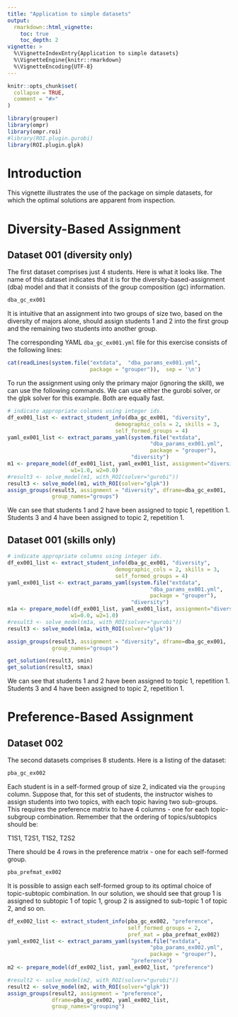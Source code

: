 ```yaml
---
title: "Application to simple datasets"
output: 
  rmarkdown::html_vignette:
    toc: true
    toc_depth: 2
vignette: >
  %\VignetteIndexEntry{Application to simple datasets}
  %\VignetteEngine{knitr::rmarkdown}
  %\VignetteEncoding{UTF-8}
---
```


```r
knitr::opts_chunk$set(
  collapse = TRUE,
  comment = "#>"
)
```

```r
library(grouper)
library(ompr)
library(ompr.roi)
#library(ROI.plugin.gurobi)
library(ROI.plugin.glpk)
```

# Introduction 

This vignette illustrates the use of the package on simple datasets, for which
the optimal solutions are apparent from inspection.

# Diversity-Based Assignment

## Dataset 001 (diversity only)

The first dataset comprises just 4 students. Here is what it looks like. The
name of this dataset indicates that it is for the diversity-based-assignment
(dba) model and that it consists of the group composition (gc) information.

```r
dba_gc_ex001
```

It is intuitive that an assignment into two groups of size two, based on the
diversity of majors alone, should assign students 1 and 2 into the first 
group and the remaining two students into another group.

The corresponding YAML `dba_gc_ex001.yml` file for this exercise consists of the
following lines:

```r
cat(readLines(system.file("extdata",  "dba_params_ex001.yml",   
                          package = "grouper")),  sep = '\n')
```

To run the assignment using only the primary major (ignoring the skill), we 
can use the following commands. We can use either the gurobi solver, or the 
glpk solver for this example. Both are equally fast.

```r
# indicate appropriate columns using integer ids.
df_ex001_list <- extract_student_info(dba_gc_ex001, "diversity",
                                  demographic_cols = 2, skills = 3, 
                                  self_formed_groups = 4)
yaml_ex001_list <- extract_params_yaml(system.file("extdata", 
                                             "dba_params_ex001.yml",  
                                             package = "grouper"),
                                       "diversity")
m1 <- prepare_model(df_ex001_list, yaml_ex001_list, assignment="diversity",
                    w1=1.0, w2=0.0)
#result3 <- solve_model(m1, with_ROI(solver="gurobi"))
result3 <- solve_model(m1, with_ROI(solver="glpk"))
assign_groups(result3, assignment = "diversity", dframe=dba_gc_ex001, 
              group_names="groups")
```

We can see that students 1 and 2 have been assigned to topic 1, repetition 1. Students 
3 and 4 have been assigned to topic 2, repetition 1.

## Dataset 001 (skills only)

```r
# indicate appropriate columns using integer ids.
df_ex001_list <- extract_student_info(dba_gc_ex001, "diversity",
                                  demographic_cols = 2, skills = 3, 
                                  self_formed_groups = 4)
yaml_ex001_list <- extract_params_yaml(system.file("extdata", 
                                             "dba_params_ex001.yml",  
                                             package = "grouper"),
                                       "diversity")
m1a <- prepare_model(df_ex001_list, yaml_ex001_list, assignment="diversity",
                    w1=0.0, w2=1.0)
#result3 <- solve_model(m1a, with_ROI(solver="gurobi"))
result3 <- solve_model(m1a, with_ROI(solver="glpk"))

assign_groups(result3, assignment = "diversity", dframe=dba_gc_ex001, 
              group_names="groups")

get_solution(result3, smin)
get_solution(result3, smax)
```

We can see that students 1 and 2 have been assigned to topic 1, repetition 1. Students 
3 and 4 have been assigned to topic 2, repetition 1.

# Preference-Based Assignment

## Dataset 002

The second datasets comprises 8 students. Here is a listing of the dataset:

```r
pba_gc_ex002
```

Each student is in a self-formed group of size 2, indicated via the `grouping`
column. Suppose that, for this set of students, the instructor wishes to assign
students into two topics, with each topic having two sub-groups. This requires
the preference matrix to have 4 columns - one for each topic-subgroup
combination. Remember that the ordering of topics/subtopics should be:

T1S1, T2S1, T1S2, T2S2

There should be 4 rows in the preference matrix - one for each self-formed
group.

```r
pba_prefmat_ex002
```

It is possible to assign each self-formed group to its optimal choice of
topic-subtopic combination. In our solution, we should see that group 1 is
assigned to subtopic 1 of topic 1, group 2 is assigned to sub-topic 1 of topic
2, and so on.

```r
df_ex002_list <- extract_student_info(pba_gc_ex002, "preference", 
                                      self_formed_groups = 2, 
                                      pref_mat = pba_prefmat_ex002)
yaml_ex002_list <- extract_params_yaml(system.file("extdata", 
                                             "pba_params_ex002.yml",  
                                             package = "grouper"),
                                       "preference")
m2 <- prepare_model(df_ex002_list, yaml_ex002_list, "preference")

#result2 <- solve_model(m2, with_ROI(solver="gurobi"))
result2 <- solve_model(m2, with_ROI(solver="glpk"))
assign_groups(result2, assignment = "preference", 
              dframe=pba_gc_ex002, yaml_ex002_list, 
              group_names="grouping")
```

